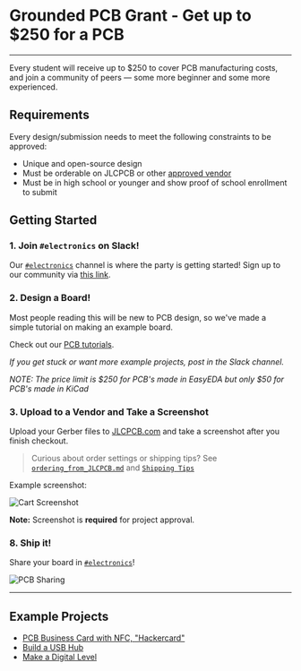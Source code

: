 
# Grounded PCB Grant - Get up to $250 for a PCB

***

Every student will receive up to $250 to cover PCB manufacturing costs, and join a community of peers — some more beginner and some more experienced.

## Requirements

Every design/submission needs to meet the following constraints to be approved:

* Unique and open-source design
* Must be orderable on JLCPCB or other [approved vendor](https://github.com/hackclub/OnBoard/blob/main/docs/VENDORS.md)
* Must be in high school or younger and show proof of school enrollment to submit

## Getting Started

### 1. Join `#electronics` on Slack!

Our [`#electronics`](https://hackclub.slack.com/archives/C0587U78RK4) channel is where the party is getting started!
Sign up to our community via [this link](https://hackclub.com/slack/?event=onboard).

### 2. Design a Board!

Most people reading this will be new to PCB design, so we've made a simple tutorial on making an example board.

Check out our [PCB tutorials](https://jams.hackclub.com/tag/pcb).

*If you get stuck or want more example projects, post in the Slack channel.*

*NOTE: The price limit is $250 for PCB's made in EasyEDA but only $50 for PCB's made in KiCad*

### 3. Upload to a Vendor and Take a Screenshot

Upload your Gerber files to [JLCPCB.com](https://jlcpcb.com/) and take a screenshot after you finish checkout.

> Curious about order settings or shipping tips?
> See [`ordering_from_JLCPCB.md`](./docs/ordering_from_JLCPCB.md) and [`Shipping Tips`](./community/shipping.md)

Example screenshot:

![Cart Screenshot](https://hc-cdn.hel1.your-objectstorage.com/s/v3/51761af33c599ad46040b56176a516b543293c64_cart__1_.png)

**Note:** Screenshot is **required** for project approval.

###



### 8. Ship it!

Share your board in [`#electronics`](https://hackclub.slack.com/archives/C056AMWSFKJ)!

![PCB Sharing](https://hc-cdn.hel1.your-objectstorage.com/s/v3/54d28c4e1c05457e39b2191c79389a7e550aad65_john-sharing-pcb.png)

***

## Example Projects

* [PCB Business Card with NFC, "Hackercard"](https://jams.hackclub.com/jam/hacker-card)
* [Build a USB Hub](https://jams.hackclub.com/batch/usb-hub)
* [Make a Digital Level](https://jams.hackclub.com/batch/sparkletilt-pcb) 